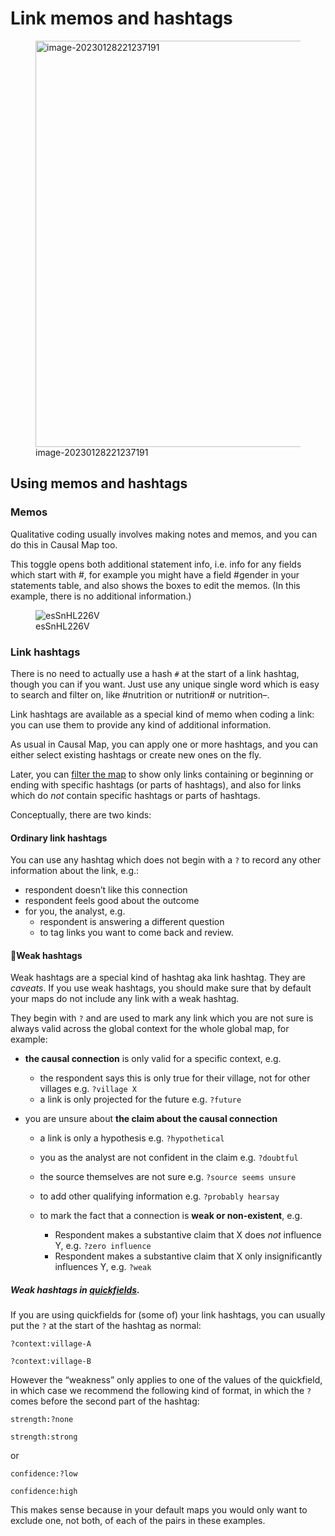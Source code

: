 # Link memos and hashtags

![image-20230128221237191](_assets/image-20230128221237191.png){width=650}

## Using memos and hashtags{#xmemosandhashtags}

### Memos{#xlink-memos}

Qualitative coding usually involves making notes and memos, and you can do this in Causal Map too.

This toggle opens both additional statement info, i.e. info for any fields which start with #, for example you might have a field #gender in your statements table, and also shows the boxes to edit the memos. (In this example, there is no additional information.)



![esSnHL226V](_assets/esSnHL226V.gif)

### Link hashtags{#xhashtags}

There is no need to actually use a hash `#` at the start of a link hashtag, though you can if you want. Just use any unique single word which is easy to search and filter on, like #nutrition or nutrition# or nutrition--. 

Link hashtags are available as a special kind of memo when coding a link: you can use them to provide any kind of additional information.

As usual in Causal Map, you can apply one or more hashtags, and you can either select existing hashtags or create new ones on the fly.

Later, you can [filter the map](https://guide.causalmap.app/analysis.html#filtering-the-map-by-link-hashtag-memo) to show only links containing or beginning or ending with specific hashtags (or parts of hashtags), and also for links which do *not* contain specific hashtags or parts of hashtags.

Conceptually, there are two kinds:

#### Ordinary link hashtags

You can use any hashtag which does not begin with a `?` to record any other information about the link, e.g.:


  - respondent doesn’t like this connection 
  - respondent feels good about the outcome
- for you, the analyst, e.g.
  - respondent is answering a different question 
  - to tag links you want to come back and review. 

#### 🧪Weak hashtags

Weak hashtags are a special kind of hashtag aka link hashtag. They are *caveats*. If you use weak hashtags, you should make sure that by default your maps do not include any link with a weak hashtag. 

They begin with `?` and are used to mark any link which you are not sure is always valid across the global context for the whole global map, for example:

- **the causal connection** is only valid for a specific context, e.g.
  
  - the respondent says this is only true for their village, not for other villages e.g. `?village X`
  - a link is only projected for the future e.g. `?future`
- you are unsure about **the claim about the causal connection**
  - a link is only a hypothesis e.g. `?hypothetical`
  - you as the analyst are not confident in the claim  e.g. `?doubtful`
  - the source themselves are not sure  e.g. `?source seems unsure`
  - to add other qualifying information  e.g. `?probably hearsay`
  


  - to mark the fact that a connection is **weak or non-existent**, e.g.

    - Respondent makes a substantive claim that X does *not* influence Y, e.g. `?zero influence`
    - Respondent makes a substantive claim that X only insignificantly influences Y, e.g. `?weak`


##### Weak hashtags in [quickfields](#xquickfields).

If you are using quickfields for (some of) your link hashtags, you can usually put the `?` at the start of the hashtag as normal:

`?context:village-A`

`?context:village-B`

However the "weakness" only applies to one of the values of the quickfield, in which case we recommend the following kind of format, in which the `?` comes before the second part of the hashtag:

`strength:?none`

`strength:strong`

or 

`confidence:?low`

`confidence:high`

This makes sense because in your default maps you would only want to exclude one, not both, of each of the pairs in these examples.

